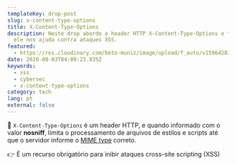 ```yaml
---
templateKey: drop-post
slug: x-content-type-options
title: X-Content-Type-Options
description: Neste drop abordo o header HTTP X-Content-Type-Options e falo como
  ele nos ajuda contra ataques XSS.
featured:
  - https://res.cloudinary.com/beto-muniz/image/upload/f_auto/v1596428358/X-Content-Type-Options_fjeogz.png
date: 2020-08-03T04:09:23.835Z
keywords:
  - xss
  - cybersec
  - x-content-type-options
category: tech
lang: pt
external: false
---
```


<Drop>

📝 `X-Content-Type-Options` é um header HTTP, e quando informado com o valor **nosniff**, limita o processamento de arquivos de estilos e scripts até que o servidor informe o [MIME type](https://developer.mozilla.org/pt-BR/docs/Web/HTTP/Basico_sobre_HTTP/MIME_types) correto.

👉 É um recurso obrigatório para inibir ataques cross-site scripting (XSS)

</Drop>